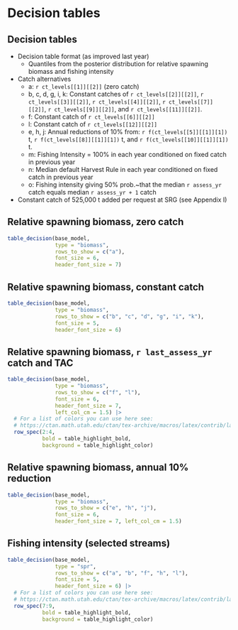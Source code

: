 # Decision tables

## Decision tables

* Decision table format (as improved last year)
  - Quantiles from the posterior distribution for relative spawning biomass
    and fishing intensity
* Catch alternatives
  - a: `r ct_levels[[1]][[2]]` (zero catch)
  - b, c, d, g, i, k: Constant catches of `r ct_levels[[2]][[2]]`, 
    `r ct_levels[[3]][[2]]`, `r ct_levels[[4]][[2]]`, `r ct_levels[[7]][[2]]`,
       `r ct_levels[[9]][[2]]`, and `r ct_levels[[11]][[2]]`.
  - f: Constant catch of `r ct_levels[[6]][[2]]`
  - l: Constant catch of `r ct_levels[[12]][[2]]`
  - e, h, j: Annual reductions of 10% from: `r f(ct_levels[[5]][[1]][1])` t,
    `r f(ct_levels[[8]][[1]][1])` t, and `r f(ct_levels[[10]][[1]][1])` t.
  - m: Fishing Intensity = 100% in each year conditioned on fixed catch in
    previous year
  - n: Median default Harvest Rule in each year conditioned on fixed catch
    in previous year
  - o: Fishing intensity giving 50% prob.~that the median `r assess_yr`
    catch equals median `r assess_yr + 1` catch
* Constant catch of 525,000 t added per request at SRG (see Appendix I)

## Relative spawning biomass, zero catch
```r

table_decision(base_model,
               type = "biomass",
               rows_to_show = c("a"),
               font_size = 6,
               header_font_size = 7)
```

## Relative spawning biomass, constant catch
```r

table_decision(base_model,
               type = "biomass",
               rows_to_show = c("b", "c", "d", "g", "i", "k"),
               font_size = 5,
               header_font_size = 6)
```

## Relative spawning biomass, `r last_assess_yr` catch and TAC

```r

table_decision(base_model,
               type = "biomass",
               rows_to_show = c("f", "l"),
               font_size = 6,
               header_font_size = 7,
               left_col_cm = 1.5) |> 
  # For a list of colors you can use here see:
  # https://ctan.math.utah.edu/ctan/tex-archive/macros/latex/contrib/latexcolors/latexcolors.pdf
  row_spec(2:4,
           bold = table_highlight_bold,
           background = table_highlight_color)
```

## Relative spawning biomass, annual 10% reduction

```r

table_decision(base_model,
               type = "biomass",
               rows_to_show = c("e", "h", "j"),
               font_size = 6,
               header_font_size = 7, left_col_cm = 1.5)
```

## Fishing intensity (selected streams)
```r

table_decision(base_model,
               type = "spr",
               rows_to_show = c("a", "b", "f", "h", "l"),
               font_size = 5,
               header_font_size = 6) |> 
  # For a list of colors you can use here see:
  # https://ctan.math.utah.edu/ctan/tex-archive/macros/latex/contrib/latexcolors/latexcolors.pdf
  row_spec(7:9,
           bold = table_highlight_bold,
           background = table_highlight_color)
```
